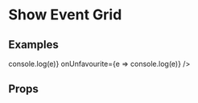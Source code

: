 
<Meta title="2 Pattern Library/4 Slices/Show Grid (Event)" component={ShowEventGrid} />

# Show Event Grid
 
 
## Examples

<Preview>
    <Story name="Multiple Events in long list">
        <div style={{
            padding: "10px",
            maxWidth: "1000px",
            margin: "0 auto"
        }}>
            <ShowEventGrid events={[...demoEvents, ...demoEvents, ...demoEvents, ...demoEvents, ...demoEvents, ...demoEvents, ...demoEvents]} />
        </div>
    </Story>
</Preview>

<Preview>
    <Story name="Multiple Events in scroller">
        <div style={{
            padding: "10px",
            maxWidth: "1000px",
            margin: "0 auto"
        }}>
            <ShowEventGrid asScroller events={[...demoEvents, ...demoEvents, ...demoEvents, ...demoEvents, ...demoEvents, ...demoEvents, ...demoEvents]} />
        </div>
    </Story>
</Preview>

<Preview>
    <Story name="1 Event">
        <div style={{
            padding: "10px",
            maxWidth: "1000px",
            margin: "0 auto"
        }}>
            <ShowEventGrid events={[demoEvents[0]]} />
        </div>
    </Story>
</Preview>

<Preview>
    <Story name="2 Events">
        <div style={{
            padding: "10px",
            maxWidth: "1000px",
            margin: "0 auto"
        }}>
            <ShowEventGrid events={demoEvents.slice(0, 2)} />
        </div>
    </Story>
</Preview>

<Preview>
    <Story name="3 Events">
        <div style={{
            padding: "10px",
            maxWidth: "1000px",
            margin: "0 auto"
        }}>
            <ShowEventGrid events={demoEvents.slice(0, 3)} />
        </div>
    </Story>
</Preview>

<Preview>
    <Story name="4 Events">
        <div style={{
            padding: "10px",
            maxWidth: "1000px",
            margin: "0 auto"
        }}>
            <ShowEventGrid events={[...demoEvents.slice(0, 4)]} />
        </div>
    </Story>
</Preview>

<Preview>
    <Story name="5 Events">
        <div style={{
            padding: "10px",
            maxWidth: "1000px",
            margin: "0 auto"
        }}>
            <ShowEventGrid events={[...demoEvents.slice(0, 5)]} />
        </div>
    </Story>
</Preview>

<Preview>
    <Story name="6 Events">
        <div style={{
            padding: "10px",
            maxWidth: "1000px",
            margin: "0 auto"
        }}>
            <ShowEventGrid events={[...demoEvents.slice(0, 6)]} />
        </div>
    </Story>
</Preview>

<Preview>
    <Story name="Events with favouriting example">
        <div style={{
            padding: "10px",
            maxWidth: "1000px",
            margin: "0 auto"
        }}>
            <ShowEventGrid 
                events={[...demoEvents, ...demoEvents]}
                favouritable={true}
                onFavourite={e => console.log(e)} 
                onUnfavourite={e => console.log(e)} 
            />
        </div>
    </Story>
</Preview>

## Props 

<Props of={ShowEventGrid} />
